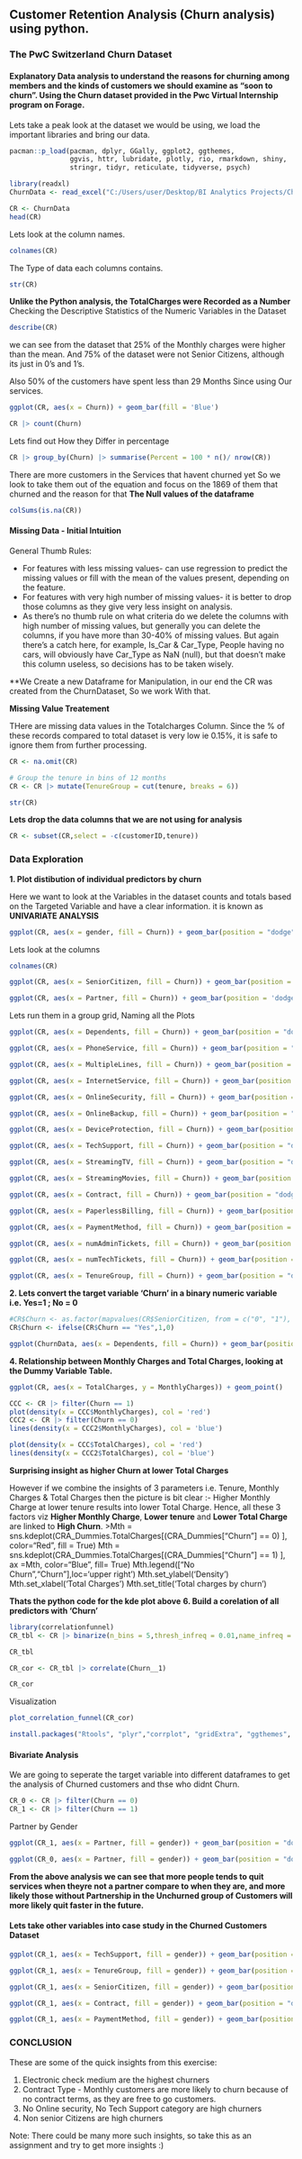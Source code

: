 ## Customer Retention Analysis (Churn analysis) using python.
### The PwC Switzerland Churn Dataset
#### Explanatory Data analysis to understand the reasons for churning among members and the kinds of customers we should examine as "soon to churn". Using the Churn dataset provided in the Pwc Virtual Internship program on Forage.
Lets take a peak look at the dataset we would be using, we load the important libraries and bring our data.
```r
pacman::p_load(pacman, dplyr, GGally, ggplot2, ggthemes, 
               ggvis, httr, lubridate, plotly, rio, rmarkdown, shiny, 
               stringr, tidyr, reticulate, tidyverse, psych)
```
```r
library(readxl)
ChurnData <- read_excel("C:/Users/user/Desktop/BI Analytics Projects/ChurnDataset.xlsx")
```
```r
CR <- ChurnData
head(CR)
```
Lets look at the column names.
```r
colnames(CR)
```
The Type of data each columns contains.
```r
str(CR)
```
**Unlike the Python analysis, the TotalCharges were Recorded as a Number**
Checking the Descriptive Statistics of the Numeric Variables in the Dataset
```r
describe(CR)
```
we can see from the dataset that 25% of the Monthly charges were higher than the mean. And 75% of the dataset were not Senior Citizens, although its just in 0's and 1's.

Also 50% of the customers have spent less than 29 Months Since using Our services.
```r
ggplot(CR, aes(x = Churn)) + geom_bar(fill = 'Blue')
```
```r
CR |> count(Churn)
```
Lets find out How they Differ in percentage
```r
CR |> group_by(Churn) |> summarise(Percent = 100 * n()/ nrow(CR))
```
There are more customers in the Services that havent churned yet
So we look to take them out of the equation and focus on the 1869 of them that churned and the reason for that
**The Null values of the dataframe**
```r
colSums(is.na(CR))
```
#### Missing Data - Initial Intuition
General Thumb Rules:

* For features with less missing values- can use regression to predict the missing values or fill with the mean of the values present, depending on the feature.
* For features with very high number of missing values- it is better to drop those columns as they give very less insight on analysis.
* As there's no thumb rule on what criteria do we delete the columns with high number of missing values, but generally you can delete the columns, if you have more than 30-40% of missing values. But again there's a catch here, for example, Is_Car & Car_Type, People having no cars, will obviously have Car_Type as NaN (null), but that doesn't make this column useless, so decisions has to be taken wisely.

**We Create a new Dataframe for Manipulation, in our end the CR was created from the ChurnDataset, So we work With that.

**Missing Value Treatement**

THere are missing data values in the Totalcharges Column. Since the % of these records compared to total dataset is very low ie 0.15%, it is safe to ignore them from further processing.
```r
CR <- na.omit(CR)
```
```r
# Group the tenure in bins of 12 months
CR <- CR |> mutate(TenureGroup = cut(tenure, breaks = 6))
```
```r
str(CR)
```
**Lets drop the data columns that we are not using for analysis**
```r
CR <- subset(CR,select = -c(customerID,tenure))
```
### Data Exploration
**1.  Plot distibution of individual predictors by churn**

Here we want to look at the Variables in the   dataset counts and totals based on the Targeted Variable and have a clear information. it is known as **UNIVARIATE ANALYSIS**
```r
ggplot(CR, aes(x = gender, fill = Churn)) + geom_bar(position = "dodge")
```
Lets look at the columns
```r
colnames(CR)
```
```r
ggplot(CR, aes(x = SeniorCitizen, fill = Churn)) + geom_bar(position = 'dodge')
```
```r
ggplot(CR, aes(x = Partner, fill = Churn)) + geom_bar(position = 'dodge')
```
Lets run them in a group grid, Naming all the Plots
```r
ggplot(CR, aes(x = Dependents, fill = Churn)) + geom_bar(position = "dodge")
```
```r
ggplot(CR, aes(x = PhoneService, fill = Churn)) + geom_bar(position = "dodge")
```
```r
ggplot(CR, aes(x = MultipleLines, fill = Churn)) + geom_bar(position = "dodge")
```
```r
ggplot(CR, aes(x = InternetService, fill = Churn)) + geom_bar(position = "dodge")
```
```r
ggplot(CR, aes(x = OnlineSecurity, fill = Churn)) + geom_bar(position = "dodge")
```
```r
ggplot(CR, aes(x = OnlineBackup, fill = Churn)) + geom_bar(position = "dodge")
```
```r
ggplot(CR, aes(x = DeviceProtection, fill = Churn)) + geom_bar(position = "dodge")
```
```r
ggplot(CR, aes(x = TechSupport, fill = Churn)) + geom_bar(position = "dodge")
```
```r
ggplot(CR, aes(x = StreamingTV, fill = Churn)) + geom_bar(position = "dodge")
```
```r
ggplot(CR, aes(x = StreamingMovies, fill = Churn)) + geom_bar(position = "dodge")
```
```r
ggplot(CR, aes(x = Contract, fill = Churn)) + geom_bar(position = "dodge")
```
```r
ggplot(CR, aes(x = PaperlessBilling, fill = Churn)) + geom_bar(position = "dodge")
```
```r
ggplot(CR, aes(x = PaymentMethod, fill = Churn)) + geom_bar(position = "dodge")
```
```r
ggplot(CR, aes(x = numAdminTickets, fill = Churn)) + geom_bar(position = "dodge")
```
```r
ggplot(CR, aes(x = numTechTickets, fill = Churn)) + geom_bar(position = "dodge")
```

```r
ggplot(CR, aes(x = TenureGroup, fill = Churn)) + geom_bar(position = "dodge")
```
**2. Lets convert the target variable 'Churn'  in a binary numeric variable i.e. Yes=1 ; No = 0**
```r
#CR$Churn <- as.factor(mapvalues(CR$SeniorCitizen, from = c("0", "1"), to = c("No", "Yes")))
CR$Churn <- ifelse(CR$Churn == "Yes",1,0)
```
```r
ggplot(ChurnData, aes(x = Dependents, fill = Churn)) + geom_bar(position = "dodge")
```
**4.  Relationship between Monthly Charges and Total Charges, looking at the Dummy Variable Table.**
```r
ggplot(CR, aes(x = TotalCharges, y = MonthlyCharges)) + geom_point()
```

```r
CCC <- CR |> filter(Churn == 1)
plot(density(x = CCC$MonthlyCharges), col = 'red')
CCC2 <- CR |> filter(Churn == 0)
lines(density(x = CCC2$MonthlyCharges), col = 'blue')
```

```r
plot(density(x = CCC$TotalCharges), col = 'red')
lines(density(x = CCC2$TotalCharges), col = 'blue')
```
**Surprising insight as higher Churn at lower Total Charges**

However if we combine the insights of 3 parameters i.e. Tenure, Monthly Charges & Total Charges then the picture is bit clear :- Higher Monthly Charge at lower tenure results into lower Total Charge. Hence, all these 3 factors viz **Higher Monthly Charge**,  **Lower tenure** and **Lower Total Charge** are linked to **High Churn**.
>Mth = sns.kdeplot(CRA_Dummies.TotalCharges[(CRA_Dummies["Churn"] == 0) ],
                color="Red", fill = True)
Mth = sns.kdeplot(CRA_Dummies.TotalCharges[(CRA_Dummies["Churn"] == 1) ],
                ax =Mth, color="Blue", fill= True)
Mth.legend(["No Churn","Churn"],loc='upper right')
Mth.set_ylabel('Density')
Mth.set_xlabel('Total Charges')
Mth.set_title('Total charges by churn')

**Thats the python code for the kde plot above**
**6. Build a corelation of all predictors with 'Churn'**
```r
library(correlationfunnel)
CR_tbl <- CR |> binarize(n_bins = 5,thresh_infreq = 0.01,name_infreq = "OTHER",one_hot = TRUE)
```
```r
CR_tbl
```
```r
CR_cor <- CR_tbl |> correlate(Churn__1)
```

```r
CR_cor
```
Visualization
```r
plot_correlation_funnel(CR_cor)
```
```r
install.packages("Rtools", "plyr","corrplot", "gridExtra", "ggthemes", "caret", "MASS", "randomForest", "party")
```
#### Bivariate Analysis
We are going to seperate the target variable into different dataframes to get the analysis of Churned customers and thse who didnt Churn.
```r
CR_0 <- CR |> filter(Churn == 0)
CR_1 <- CR |> filter(Churn == 1)
```
Partner by Gender
```r
ggplot(CR_1, aes(x = Partner, fill = gender)) + geom_bar(position = "dodge") + labs(title = "Distribution of partners by Gender(Churned Customers)")
```
```r
ggplot(CR_0, aes(x = Partner, fill = gender)) + geom_bar(position = "dodge") + labs(title = "Distribution of partners by Gender(UnChurned Customers)")
```
**From the above analysis we can see that more people tends to quit services when theyre not a partner compare to when they are, and more likely those without Partnership in the Unchurned group of Customers will more likely quit faster in the future.**


#### Lets take other variables into case study in the Churned Customers Dataset
```r
ggplot(CR_1, aes(x = TechSupport, fill = gender)) + geom_bar(position = "dodge") + labs(title = "Distribution of Tech Support by Gender(Churned Customers)")
```
```r
ggplot(CR_1, aes(x = TenureGroup, fill = gender)) + geom_bar(position = "dodge") + labs(title = "Distribution of Tenure Group by Gender(Churned Customers)")
```
```r
ggplot(CR_1, aes(x = SeniorCitizen, fill = gender)) + geom_bar(position = "dodge") + labs(title = "Distribution of partners by Gender(Churned Customers)")
```
```r
ggplot(CR_1, aes(x = Contract, fill = gender)) + geom_bar(position = "dodge") + labs(title = "Distribution of Contracts by Gender(Churned Customers)")
```
```r
ggplot(CR_1, aes(x = PaymentMethod, fill = gender)) + geom_bar(position = "dodge") + labs(title = "Distribution of Payment Method by Gender(Churned Customers)")
```
### CONCLUSION

These are some of the quick insights from this exercise:

1. Electronic check medium are the highest churners
2. Contract Type - Monthly customers are more likely to churn because of no contract terms, as they are free to go customers.
3. No Online security, No Tech Support category are high churners
4. Non senior Citizens are high churners

Note: There could be many more such insights, so take this as an assignment and try to get more insights :)













